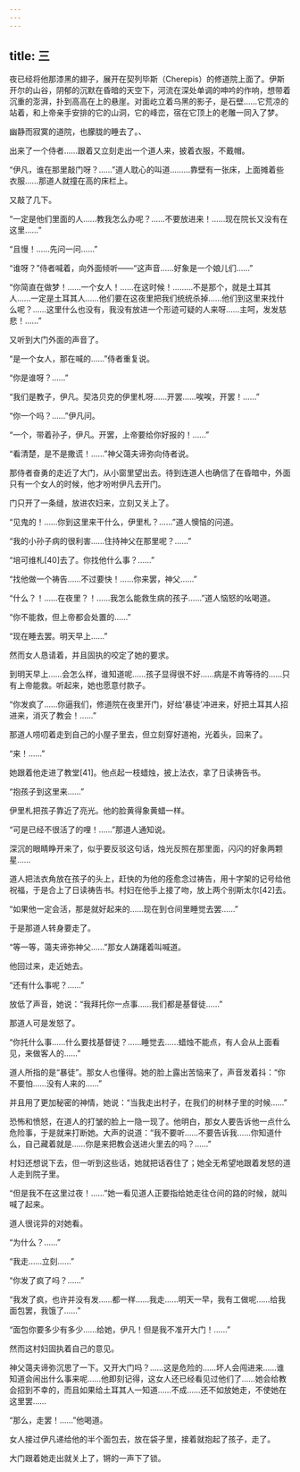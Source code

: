 ```yaml
---
---
---
```

title: 三
---



夜已经将他那漆黑的翅子，展开在契列毕斯（Cherepis）的修道院上面了。伊斯开尔的山谷，阴郁的沉默在昏暗的天空下，河流在深处单调的呻吟的作响，想带着沉重的澎湃，扑到高高在上的悬崖。对面屹立着乌黑的影子，是石壁……它荒凉的站着，和上帝亲手安排的它的山洞，它的峰峦，宿在它顶上的老雕一同入了梦。

幽静而寂寞的道院，也朦胧的睡去了。、

出来了一个侍者……跟着又立刻走出一个道人来，披着衣服，不戴帽。

“伊凡，谁在那里敲门呀？……”道人耽心的叫道………靠壁有一张床，上面摊着些衣服……那道人就撞在高的床栏上。

又敲了几下。

“一定是他们里面的人……教我怎么办呢？……不要放进来！……现在院长又没有在这里……”

“且慢！……先问一问……”

“谁呀？”侍者喊着，向外面倾听——“这声音……好象是一个娘儿们……”

“你简直在做梦！……一个女人！……在这时候！………不是那个，就是土耳其人……一定是土耳其人……他们要在这夜里把我们统统杀掉……他们到这里来找什么呢？……这里什么也没有，我没有放进一个形迹可疑的人来呀……主呵，发发慈悲！……”

又听到大门外面的声音了。

“是一个女人，那在喊的……”侍者重复说。

“你是谁呀？……”

“我们是教子，伊凡。契洛贝克的伊里札呀……开罢……唉唉，开罢！……”

“你一个吗？……”伊凡问。

“一个，带着孙子，伊凡。开罢，上帝要给你好报的！……”

“看清楚，是不是撒谎！……”神父蔼夫谛弥向侍者说。

那侍者奋勇的走近了大门，从小窗里望出去。待到连道人也确信了在昏暗中，外面只有一个女人的时候，他才吩咐伊凡去开门。

门只开了一条缝，放进农妇来，立刻又关上了。

“见鬼的！……你到这里来干什么，伊里札？……”道人懊恼的问道。

“我的小孙子病的很利害……住持神父在那里呢？……”

“培可维札[40]去了。你找他什么事？……”

“找他做一个祷告……不过要快！……你来罢，神父……”

“什么？！……在夜里？！……我怎么能救生病的孩子……”道人恼怒的吆喝道。

“你不能救，但上帝都会处置的……”

“现在睡去罢。明天早上……”

然而女人恳请着，并且固执的咬定了她的要求。

到明天早上……会怎么样，谁知道呢……孩子显得很不好……病是不肯等待的……只有上帝能救。听起来，她也愿意付款子。

“你发疯了……你逼我们，修道院在夜里开门，好给‘暴徒’冲进来，好把土耳其人招进来，消灭了教会！……”

那道人唠叨着走到自己的小屋子里去，但立刻穿好道袍，光着头，回来了。

“来！……”

她跟着他走进了教堂[41]。他点起一枝蜡烛，披上法衣，拿了日读祷告书。

“抱孩子到这里来……”

伊里札把孩子靠近了亮光。他的脸黄得象黄蜡一样。

“可是已经不很活了的哩！……”那道人通知说。

深沉的眼睛睁开来了，似乎要反驳这句话，烛光反照在那里面，闪闪的好象两颗星……

道人把法衣角放在孩子的头上，赶快的为他的痊愈念过祷告，用十字架的记号给他祝福，于是合上了日读祷告书。村妇在他手上接了吻，放上两个别斯太尔[42]去。

“如果他一定会活，那是就好起来的……现在到仓间里睡觉去罢……”

于是那道人转身要走了。

“等一等，蔼夫谛弥神父……”那女人踌躇着叫喊道。

他回过来，走近她去。

“还有什么事呢？……”

放低了声音，她说：“我拜托你一点事……我们都是基督徒……”

那道人可是发怒了。

“你托什么事……什么要找基督徒？……睡觉去……蜡烛不能点，有人会从上面看见，来做客人的……”

道人所指的是“暴徒”。那女人也懂得。她的脸上露出苦恼来了，声音发着抖：“你不要怕……没有人来的……”

并且用了更加秘密的神情，她说：“当我走出村子，在我们的树林子里的时候……”

恐怖和愤怒，在道人的打皱的脸上一隐一现了。他明白，那女人要告诉他一点什么危险事，于是就来打断她。大声的说道：“我不要听……不要告诉我……你知道什么，自己藏着就是……你是来把教会送进火里去的吗？……”

村妇还想说下去，但一听到这些话，她就把话吞住了；她全无希望地跟着发怒的道人走到院子里。

“但是我不在这里过夜！……”她一看见道人正要指给她走往仓间的路的时候，就叫喊了起来。

道人很诧异的对她看。

“为什么？……”

“我走……立刻……”

“你发了疯了吗？……”

“我发了疯，也许并没有发……都一样……我走……明天一早，我有工做呢……给我面包罢，我饿了……”

“面包你要多少有多少……给她，伊凡！但是我不准开大门！……”

然而这村妇固执着自己的意见。

神父蔼夫谛弥沉思了一下。又开大门吗？……这是危险的……坏人会闯进来……谁知道会闹出什么事来呢……他即刻记得，这女人还已经看见过他们了……她会给教会招到不幸的，而且如果给土耳其人一知道……不成……还不如放她走，不使她在这里罢……

“那么，走罢！……”他喝道。

女人接过伊凡递给他的半个面包去，放在袋子里，接着就抱起了孩子，走了。

大门跟着她走出就关上了，锵的一声下了锁。